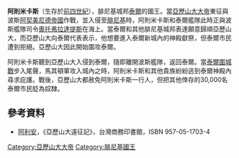 '''阿則米卡斯'''（生存於[[前四世紀|前四世紀]]），腓尼基城邦[[泰爾|泰爾]]的國王。當[[亞歷山大大帝|亞歷山大大帝]]東征與波斯[[阿契美尼德帝國|阿契美尼德帝國]]作戰，並入侵至[[腓尼基|腓尼基]]時，阿則米卡斯和泰爾艦隊此時正與波斯艦隊司令[[奧托弗拉達提斯|奧托弗拉達提斯]]在海上。當泰爾和其他腓尼基城邦表達願意歸順亞歷山大，而亞歷山大向泰爾代表表示，他想要進入泰爾新城內的神殿獻祭，但泰爾市民遭到拒絕。亞歷山大因此開始圍攻泰爾。

阿則米卡斯聽到亞歷山大入侵到泰爾，隨即離開波斯艦隊，返回泰爾。當[[泰爾圍城戰|泰爾圍城戰]]步入尾聲，馬其頓軍攻入城內之時，阿則米卡斯和其他貴族紛紛逃到泰爾神殿內尋求庇護。戰後，亞歷山大都赦免阿則米卡斯一行人，但把其他倖存的30,000名泰爾市民貶為奴隸。

== 參考資料 ==
*[[阿利安|阿利安]]，《亞歷山大遠征記》，台灣商務印書館，ISBN 957-05-1703-4

[[Category:亞歷山大大帝|Category:亞歷山大大帝]]
[[Category:腓尼基國王|Category:腓尼基國王]]